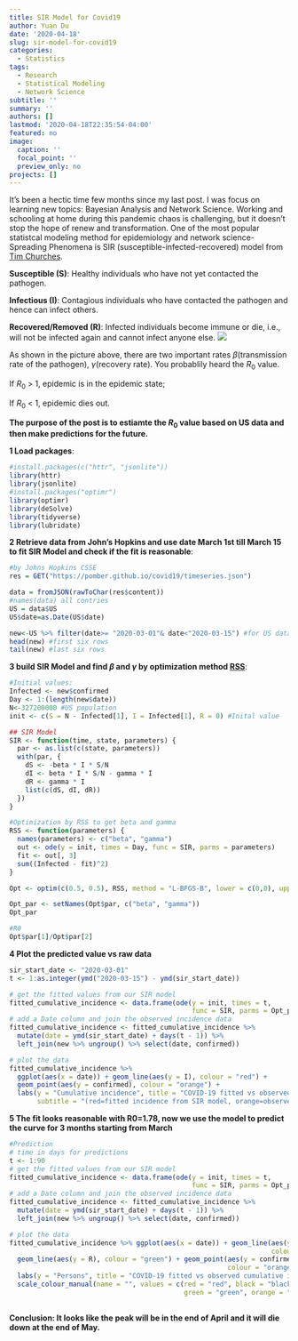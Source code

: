```yaml
---
title: SIR Model for Covid19
author: Yuan Du
date: '2020-04-18'
slug: sir-model-for-covid19
categories:
  - Statistics
tags:
  - Research
  - Statistical Modeling
  - Network Science
subtitle: ''
summary: ''
authors: []
lastmod: '2020-04-18T22:35:54-04:00'
featured: no
image:
  caption: ''
  focal_point: ''
  preview_only: no
projects: []
---
```

It's been a hectic time few months since my last post. I was focus on learning new topics: Bayesian Analysis and Network Science. Working and schooling at home during this pandemic chaos is challenging, but it doesn't stop the hope of renew and transformation. One of the most popular statistcal modeling method for epidemiology and network science-Spreading Phenomena is SIR (susceptible-infected-recovered) model from [Tim Churches](https://timchurches.github.io/blog/posts/2020-02-18-analysing-covid-19-2019-ncov-outbreak-data-with-r-part-1/).

**Susceptible (S)**: Healthy individuals who have not yet contacted the pathogen.

**Infectious (I)**: Contagious individuals who have contacted the pathogen and hence can infect others.

**Recovered/Removed (R)**: Infected individuals become immune or die, i.e., will not be infected again and cannot infect anyone else.
![](C:/Work/Project/Blogdown/YuanDu-Netlify/content/post/2020-04-17-2020-SIR-model/SIR-SIRS.png)

As shown in the picture above, there are two important rates $\beta$(transmission rate of the pathogen), $\gamma$(recovery rate). You probablily heard the $R_0$ value.

If $R_0$ > 1, epidemic is in the epidemic state;

If $R_0$ < 1, epidemic dies out.

**The purpose of the post is to estiamte the $R_0$ value based on US data and then make predictions for the future.**

**1 Load packages**:
```r
#install.packages(c("httr", "jsonlite"))
library(httr)
library(jsonlite)
#install.packages("optimr")
library(optimr)
library(deSolve)
library(tidyverse)
library(lubridate)
```


**2 Retrieve data from John's Hopkins and use date March 1st till March 15 to fit SIR Model and check if the fit is reasonable**:

```r
#by Johns Hopkins CSSE
res = GET("https://pomber.github.io/covid19/timeseries.json")

data = fromJSON(rawToChar(res$content))
#names(data) all contries 
US = data$US
US$date=as.Date(US$date) 

new<-US %>% filter(date>= "2020-03-01"& date<"2020-03-15") #for US data only
head(new) #first six rows
tail(new) #last six rows

```

**3 build SIR Model and find $\beta$ and $\gamma$ by optimization method [RSS](https://en.wikipedia.org/wiki/Residual_sum_of_squares)**:
```r
#Initial values:
Infected <- new$confirmed
Day <- 1:(length(new$date))
N<-327200000 #US population
init <- c(S = N - Infected[1], I = Infected[1], R = 0) #Inital value

## SIR Model
SIR <- function(time, state, parameters) {
  par <- as.list(c(state, parameters))
  with(par, {
    dS <- -beta * I * S/N
    dI <- beta * I * S/N - gamma * I
    dR <- gamma * I
    list(c(dS, dI, dR))
  })
}

#Optimization by RSS to get beta and gamma
RSS <- function(parameters) {
  names(parameters) <- c("beta", "gamma")
  out <- ode(y = init, times = Day, func = SIR, parms = parameters)
  fit <- out[, 3]
  sum((Infected - fit)^2)
}

Opt <- optim(c(0.5, 0.5), RSS, method = "L-BFGS-B", lower = c(0,0), upper = c(1, 1))

Opt_par <- setNames(Opt$par, c("beta", "gamma"))
Opt_par

#R0
Opt$par[1]/Opt$par[2]

```
**4 Plot the predicted value vs raw data**
```r
sir_start_date <- "2020-03-01"
t <- 1:as.integer(ymd("2020-03-15") - ymd(sir_start_date))

# get the fitted values from our SIR model
fitted_cumulative_incidence <- data.frame(ode(y = init, times = t, 
                                              func = SIR, parms = Opt_par))
# add a Date column and join the observed incidence data
fitted_cumulative_incidence <- fitted_cumulative_incidence %>% 
  mutate(date = ymd(sir_start_date) + days(t - 1)) %>% 
  left_join(new %>% ungroup() %>% select(date, confirmed))

# plot the data
fitted_cumulative_incidence %>% 
  ggplot(aes(x = date)) + geom_line(aes(y = I), colour = "red") + 
  geom_point(aes(y = confirmed), colour = "orange") + 
  labs(y = "Cumulative incidence", title = "COVID-19 fitted vs observed cumulative incidence, US 03/15-04/15", 
       subtitle = "(red=fitted incidence from SIR model, orange=observed incidence)")
```

**5 The fit looks reasonable with R0=1.78, now we use the model to predict the curve for 3 months starting from March**
```r
#Prediction
# time in days for predictions
t <- 1:90
# get the fitted values from our SIR model
fitted_cumulative_incidence <- data.frame(ode(y = init, times = t, 
                                              func = SIR, parms = Opt_par))
# add a Date column and join the observed incidence data
fitted_cumulative_incidence <- fitted_cumulative_incidence %>% 
  mutate(date = ymd(sir_start_date) + days(t - 1)) %>% 
  left_join(new %>% ungroup() %>% select(date, confirmed))

# plot the data
fitted_cumulative_incidence %>% ggplot(aes(x = date)) + geom_line(aes(y = I), 
                                                                  colour = "red") + geom_line(aes(y = S), colour = "black") + 
  geom_line(aes(y = R), colour = "green") + geom_point(aes(y = confirmed), 
                                                       colour = "orange") + scale_y_continuous(labels = scales::comma) + 
  labs(y = "Persons", title = "COVID-19 fitted vs observed cumulative incidence") + 
  scale_colour_manual(name = "", values = c(red = "red", black = "black", 
                                            green = "green", orange = "orange"), labels = c("Susceptible", 
                                                                                            "Recovered", "Observed incidence", "Infectious"))
```

**Conclusion: It looks like the peak will be in the end of April and it will die down at the end of May.**
